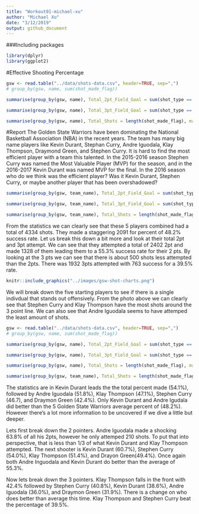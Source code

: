 ```yaml
---
title: "Workout01-michael-xu"
author: "Michael Xu"
date: "3/12/2019"
output: github_document
---
```

###Including packages
```r
library(dplyr)
library(ggplot2)
```

#Effective Shooting Percentage
```r
gsw <- read.table("../data/shots-data.csv", header=TRUE, sep=",")
# group_by(gsw, name, sum(shot_made_flag))

summarise(group_by(gsw, name), Total_2pt_Field_Goal = sum(shot_type == "2PT Field Goal"), made = sum(shot_made_flag[shot_type == "2PT Field Goal"] == "shot_yes"), perc_made = made/Total_2pt_Field_Goal)

summarise(group_by(gsw, name), Total_3pt_Field_Goal = sum(shot_type == "3PT Field Goal"), made = sum(shot_made_flag[shot_type == "3PT Field Goal"] == "shot_yes"), perc_made = made/Total_3pt_Field_Goal)

summarise(group_by(gsw, name), Total_Shots = length(shot_made_flag), made = sum(shot_made_flag == "shot_yes"), perc_made = made/Total_Shots)

```

#Report
The Golden State Warriors have been dominating the National Basketball Association (NBA) in the recent years. The team has many big name players like Kevin Durant, Stephan Curry, Andre Iguodala, Klay Thompson, Draymond Green, and Stephen Curry. It is hard to find the most efficient player with a team this talented. In the 2015-2016 season Stephen Curry was named the Most Valuable Player (MVP) for the season, and in the 2016-2017 Kevin Durant was named MVP for the final. In the 2016 season who do we think was the efficient player? Was it Kevin Durant, Stephen Curry, or maybe another player that has been overshadowed?

```r
summarise(group_by(gsw, team_name), Total_2pt_Field_Goal = sum(shot_type == "2PT Field Goal"), made = sum(shot_made_flag[shot_type == "2PT Field Goal"] == "shot_yes"), perc_made = made/Total_2pt_Field_Goal)

summarise(group_by(gsw, team_name), Total_3pt_Field_Goal = sum(shot_type == "3PT Field Goal"), made = sum(shot_made_flag[shot_type == "3PT Field Goal"] == "shot_yes"), perc_made = made/Total_3pt_Field_Goal)

summarise(group_by(gsw, team_name), Total_Shots = length(shot_made_flag), made = sum(shot_made_flag == "shot_yes"), perc_made = made/Total_Shots)

```

From the statistics we can clearly see that these 5 players combined had a total of 4334 shots. They made a staggering 2091 for percent of 48.2% success rate. Let us break this down a bit more and look at their total 2pt and 3pt attempt. We can see that they attempted a total of 2402 2pt and made 1328 of them leading them to a 55.3% success rate for their 2 pts. By looking at the 3 pts we can see that there is about 500 shots less attempted than the 2pts. There was 1932 3pts attempted with 763 success for a 39.5% rate.

```r
knitr::include_graphics("../images/gsw-shot-charts.png")
```

We will break down the five starting players to see if there is a single indivdual that stands out offensively. From the photo above we can clearly see that Stephen Curry and Klay Thompson have the most shots around the 3 point line. We can also see that Andre Iguodala seems to have attemped the least amount of shots.

```r
gsw <- read.table("../data/shots-data.csv", header=TRUE, sep=",")
# group_by(gsw, name, sum(shot_made_flag))

summarise(group_by(gsw, name), Total_2pt_Field_Goal = sum(shot_type == "2PT Field Goal"), made = sum(shot_made_flag[shot_type == "2PT Field Goal"] == "shot_yes"), perc_made = made/Total_2pt_Field_Goal)

summarise(group_by(gsw, name), Total_3pt_Field_Goal = sum(shot_type == "3PT Field Goal"), made = sum(shot_made_flag[shot_type == "3PT Field Goal"] == "shot_yes"), perc_made = made/Total_3pt_Field_Goal)

summarise(group_by(gsw, name), Total_Shots = length(shot_made_flag), made = sum(shot_made_flag == "shot_yes"), perc_made = made/Total_Shots)

summarise(group_by(gsw, team_name), Total_Shots = length(shot_made_flag), made = sum(shot_made_flag == "shot_yes"), perc_made = made/Total_Shots)
```

<p>The statistics are in Kevin Durant leads the the total percent made (54.1%), followed by Andre Iguodala (51.8%), Klay Thompson (47.1%), Stephen Curry (46.7), and Draymon Green (42.4%). Only Kevin Durant and Andre Igudala did better than the 5 Golden State Warriors average percent of (48.2%). However there's a lot more information to be uncovered if we dive a little but deeper.</p>
<p>Lets first break down the 2 pointers. Andre Iguodala made a shocking 63.8% of all his 2pts, however he only attemped 210 shots. To put that into perspective, that is less than 1/3 of what Kevin Durant and Klay Thompson attempted. The next shooter is Kevin Durant (60.7%), Stephen Curry (54.0%), Klay Thompson (51.4%), and Drayon Green(49.4%). Once again both Andre Inguodala and Kevin Durant do better than the average of 55.3%.</p>
<p>Now lets break down the 3 pointers. Klay Thompson falls in the front with 42.4% followed by Stephen Curry (40.8%), Kevin Durant (38.6%), Andre Iguodala (36.0%), and Draymon Green (31.9%). There is a change on who does better than average this time. Klay Thompson and Stephen Curry beat the percentage of 39.5%.</p>